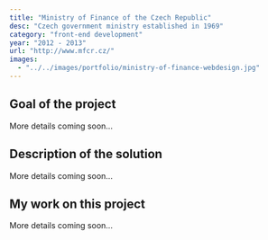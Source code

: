 ```yaml
---
title: "Ministry of Finance of the Czech Republic"
desc: "Czech government ministry established in 1969"
category: "front-end development"
year: "2012 - 2013"
url: "http://www.mfcr.cz/"
images:
  - "../../images/portfolio/ministry-of-finance-webdesign.jpg"
---
```


## Goal of the project

More details coming soon...

## Description of the solution

More details coming soon...

## My work on this project

More details coming soon...
